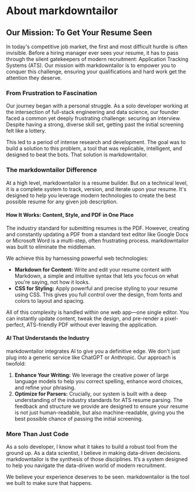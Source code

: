 # About markdowntailor

## Our Mission: To Get Your Resume Seen

In today's competitive job market, the first and most difficult hurdle is often invisible. Before a hiring manager ever sees your resume, it has to pass through the silent gatekeepers of modern recruitment: Application Tracking Systems (ATS). Our mission with markdowntailor is to empower you to conquer this challenge, ensuring your qualifications and hard work get the attention they deserve.

### From Frustration to Fascination

Our journey began with a personal struggle. As a solo developer working at the intersection of full-stack engineering and data science, our founder faced a common yet deeply frustrating challenge: securing an interview. Despite having a strong, diverse skill set, getting past the initial screening felt like a lottery.

This led to a period of intense research and development. The goal was to build a solution to this problem, a tool that was replicable, intelligent, and designed to beat the bots. That solution is markdowntailor.

### The markdowntailor Difference

At a high level, markdowntailor is a resume builder. But on a technical level, it is a complete system to track, version, and iterate upon your resume. It's designed to help you leverage modern technologies to create the best possible resume for any given job description.

#### How It Works: Content, Style, and PDF in One Place

The industry standard for submitting resumes is the PDF. However, creating and constantly updating a PDF from a standard text editor like Google Docs or Microsoft Word is a multi-step, often frustrating process. markdowntailor was built to eliminate the middleman.

We achieve this by harnessing powerful web technologies:
-   **Markdown for Content:** Write and edit your resume content with Markdown, a simple and intuitive syntax that lets you focus on what you're saying, not how it looks.
-   **CSS for Styling:** Apply powerful and precise styling to your resume using CSS. This gives you full control over the design, from fonts and colors to layout and spacing.

All of this complexity is handled within one web app—one single editor. You can instantly update content, tweak the design, and pre-render a pixel-perfect, ATS-friendly PDF without ever leaving the application.

#### AI That Understands the Industry

markdowntailor integrates AI to give you a definitive edge. We don't just plug into a generic service like ChatGPT or Anthropic. Our approach is twofold:
1.  **Enhance Your Writing:** We leverage the creative power of large language models to help you correct spelling, enhance word choices, and refine your phrasing.
2.  **Optimize for Parsers:** Crucially, our system is built with a deep understanding of the industry standards for ATS resume parsing. The feedback and structure we provide are designed to ensure your resume is not just human-readable, but also machine-readable, giving you the best possible chance of passing the initial screening.

### More Than Just Code

As a solo developer, I know what it takes to build a robust tool from the ground up. As a data scientist, I believe in making data-driven decisions. markdowntailor is the synthesis of those disciplines. It’s a system designed to help you navigate the data-driven world of modern recruitment.

We believe your experience deserves to be seen. markdowntailor is the tool we built to make sure that happens.
